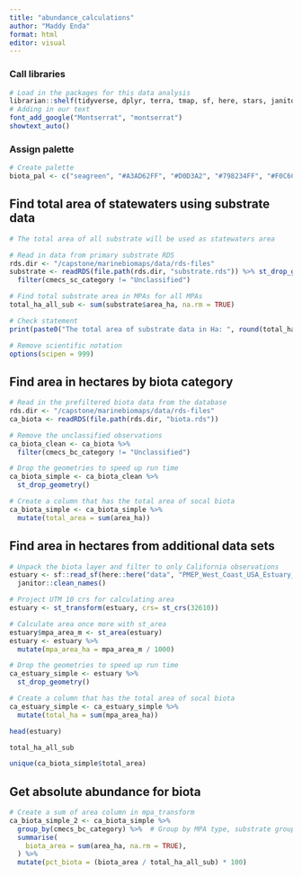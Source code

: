 ```yaml
---
title: "abundance_calculations"
author: "Maddy Enda"
format: html
editor: visual
---
```


### Call libraries

```r
# Load in the packages for this data analysis
librarian::shelf(tidyverse, dplyr, terra, tmap, sf, here, stars, janitor, units, showtext, knitr, kableExtra)
# Adding in our text
font_add_google("Montserrat", "montserrat")
showtext_auto()
```

### Assign palette

```r
# Create palette
biota_pal <- c("seagreen", "#A3AD62FF", "#D0D3A2", "#798234FF", "#F0C6C3FF", "#DF91A3FF", "#D46780FF" )
```

## Find total area of statewaters using substrate data

```r
# The total area of all substrate will be used as statewaters area

# Read in data from primary substrate RDS
rds.dir <- "/capstone/marinebiomaps/data/rds-files"
substrate <- readRDS(file.path(rds.dir, "substrate.rds")) %>% st_drop_geometry() %>%
  filter(cmecs_sc_category != "Unclassified")

# Find total substrate area in MPAs for all MPAs
total_ha_all_sub <- sum(substrate$area_ha, na.rm = TRUE)

# Check statement
print(paste0("The total area of substrate data in Ha: ", round(total_ha_all_sub)))

# Remove scientific notation
options(scipen = 999)
```

## Find area in hectares by biota category

```r
# Read in the prefiltered biota data from the database
rds.dir <- "/capstone/marinebiomaps/data/rds-files"
ca_biota <- readRDS(file.path(rds.dir, "biota.rds"))

# Remove the unclassified observations
ca_biota_clean <- ca_biota %>%
  filter(cmecs_bc_category != "Unclassified")

# Drop the geometries to speed up run time
ca_biota_simple <- ca_biota_clean %>%
  st_drop_geometry()

# Create a column that has the total area of socal biota
ca_biota_simple <- ca_biota_simple %>%
  mutate(total_area = sum(area_ha))
```

## Find area in hectares from additional data sets

```r
# Unpack the biota layer and filter to only California observations
estuary <- sf::read_sf(here::here("data", "PMEP_West_Coast_USA_Estuary_Extent_V1.gdb")) %>%
  janitor::clean_names()

# Project UTM 10 crs for calculating area
estuary <- st_transform(estuary, crs= st_crs(32610))

# Calculate area once more with st_area
estuary$mpa_area_m <- st_area(estuary)
estuary <- estuary %>%
  mutate(mpa_area_ha = mpa_area_m / 1000)

# Drop the geometries to speed up run time
ca_estuary_simple <- estuary %>%
  st_drop_geometry()

# Create a column that has the total area of socal biota
ca_estuary_simple <- ca_estuary_simple %>%
  mutate(total_ha = sum(mpa_area_ha))
```


```r
head(estuary)
```
```r
total_ha_all_sub
```

```r
unique(ca_biota_simple$total_area)
```

## Get absolute abundance for biota

```r
# Create a sum of area column in mpa_transform
ca_biota_simple_2 <- ca_biota_simple %>%
  group_by(cmecs_bc_category) %>%  # Group by MPA type, substrate group
  summarise(
    biota_area = sum(area_ha, na.rm = TRUE),
  ) %>%
  mutate(pct_biota = (biota_area / total_ha_all_sub) * 100)
```

